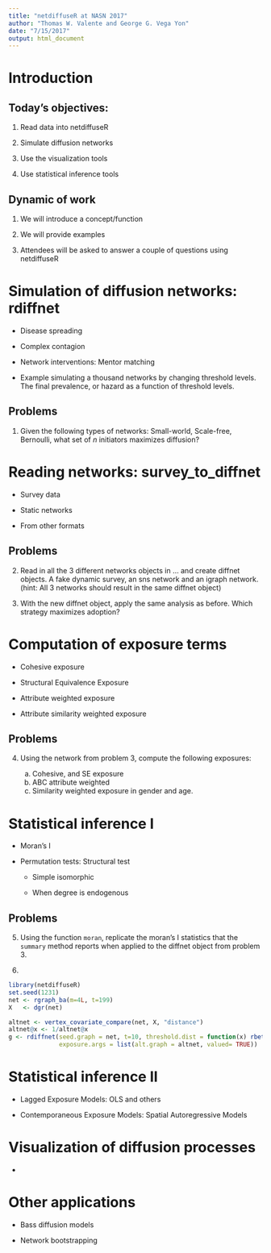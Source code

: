 ```yaml
---
title: "netdiffuseR at NASN 2017"
author: "Thomas W. Valente and George G. Vega Yon"
date: "7/15/2017"
output: html_document
---
```


# Introduction

## Today's objectives:

1.  Read data into netdiffuseR

2.  Simulate diffusion networks

3.  Use the visualization tools

4.  Use statistical inference tools


## Dynamic of work

1.  We will introduce a concept/function

2.  We will provide examples

3.  Attendees will be asked to answer a couple of questions using netdiffuseR


# Simulation of diffusion networks: rdiffnet

*   Disease spreading

*   Complex contagion

*   Network interventions: Mentor matching

*   Example simulating a thousand networks by changing threshold levels.
    The final prevalence, or hazard as a function of threshold levels.

## Problems

1.  Given the following types of networks: Small-world, Scale-free, Bernoulli,
    what set of $n$ initiators maximizes diffusion?


# Reading networks: survey_to_diffnet

*   Survey data

*   Static networks

*   From other formats

## Problems

2.  Read in all the 3 different networks objects in ... and create diffnet
    objects. A fake dynamic survey, an sns network and an igraph network.
    (hint: All 3 networks should result in the same diffnet object)

3.  With the new diffnet object, apply the same analysis as before.
    Which strategy maximizes adoption?

# Computation of exposure terms

*   Cohesive exposure

*   Structural Equivalence Exposure

*   Attribute weighted exposure

*   Attribute similarity weighted exposure

## Problems

4.  Using the network from problem 3, compute the following exposures:
    
    a.  Cohesive, and SE exposure
    b.  ABC attribute weighted
    c.  Similarity weighted exposure in gender and age.
    

# Statistical inference I

*   Moran's I

*   Permutation tests: Structural test
    
    *   Simple isomorphic
        
    *   When degree is endogenous

## Problems

5.  Using the function `moran`, replicate the moran's I statistics
    that the `summary` method reports when applied to the diffnet object
    from problem 3.
    
6.  

```r
library(netdiffuseR)
set.seed(1231)
net <- rgraph_ba(m=4L, t=199)
X   <- dgr(net)

altnet <- vertex_covariate_compare(net, X, "distance")
altnet@x <- 1/altnet@x
g <- rdiffnet(seed.graph = net, t=10, threshold.dist = function(x) rbeta(1, 2, 10),
              exposure.args = list(alt.graph = altnet, valued= TRUE))

```



# Statistical inference II

*   Lagged Exposure Models: OLS and others

*   Contemporaneous Exposure Models: Spatial Autoregressive Models


# Visualization of diffusion processes

*   


# Other applications



*   Bass diffusion models

*   Network bootstrapping


